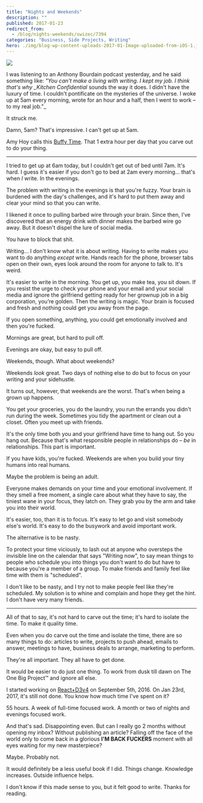 ```yaml
---
title: "Nights and Weekends"
description: ""
published: 2017-01-23
redirect_from:
  - /blog/nights-weekends/swizec/7394
categories: "Business, Side Projects, Writing"
hero: ./img/blog-wp-content-uploads-2017-01-Image-uploaded-from-iOS-1.jpg
---
```


![](./img/blog-wp-content-uploads-2017-01-Image-uploaded-from-iOS-1.jpg)

I was listening to an Anthony Bourdain podcast yesterday, and he said something like: _"You can't make a living with writing. I kept my job. I think that's why \_Kitchen Confidential_ sounds the way it does. I didn't have the luxury of time. I couldn't pontificate on the mysteries of the universe. I woke up at 5am every morning, wrote for an hour and a half, then I went to work – to my real job."\_

It struck me.

Damn, 5am? That's impressive. I can't get up at 5am.

Amy Hoy calls this [Buffy Time](https://unicornfree.com/bootstrapping-series-8-special-bonus-guide-inside-make-a-million-bucks-or-watch-buffy). That 1 extra hour per day that you carve out to do your thing.

---

I tried to get up at 6am today, but I couldn't get out of bed until 7am. It's hard. I guess it's easier if you don't go to bed at 2am every morning… that's when _I_ write. In the evenings.

The problem with writing in the evenings is that you're fuzzy. Your brain is burdened with the day's challenges, and it's hard to put them away and clear your mind so that you can write.

I likened it once to pulling barbed wire through your brain. Since then, I've discovered that an energy drink with dinner makes the barbed wire go away. But it doesn't dispel the lure of social media.

You have to block that shit.

Writing… I don't know what it is about writing. Having to write makes you want to do anything _except_ write. Hands reach for the phone, browser tabs open on their own, eyes look around the room for anyone to talk to. It's weird.

It's easier to write in the morning. You get up, you make tea, you sit down. If you resist the urge to check your phone and your email and your social media and ignore the girlfriend getting ready for her grownup job in a big corporation, you’re golden. Then the writing is magic. Your brain is focused and fresh and nothing could get you away from the page.

If you open something, anything, you could get emotionally involved and then you're fucked.

Mornings are great, but hard to pull off.

Evenings are okay, but easy to pull off.

Weekends, though. What about weekends?

Weekends _look_ great. Two days of nothing else to do but to focus on your writing and your sidehustle.

It turns out, however, that weekends are the worst. That's when being a grown up happens.

You get your groceries, you do the laundry, you run the errands you didn't run during the week. Sometimes you tidy the apartment or clean out a closet. Often you meet up with friends.

It's the only time both you and your girlfriend have time to hang out. So you hang out. Because that's what responsible people in relationships do – _be_ in relationships. This part is important.

If you have kids, you're fucked. Weekends are when you build your tiny humans into real humans.

Maybe the problem is being an adult.

Everyone makes demands on your time and your emotional involvement. If they smell a free moment, a single care about what they have to say, the tiniest wane in your focus, they latch on. They grab you by the arm and take you into their world.

It's easier, too, than it is to focus. It's easy to let go and visit somebody else's world. It's easy to do the busywork and avoid important work.

The alternative is to be nasty.

To protect your time viciously, to lash out at anyone who oversteps the invisible line on the calendar that says "Writing now", to say mean things to people who schedule you into things you don't want to do but have to because you're a member of a group. To make friends and family feel like time with them is "scheduled".

I don't like to be nasty, and I try not to make people feel like they're scheduled. My solution is to whine and complain and hope they get the hint. I don't have very many friends.

---

All of that to say, it's not hard to carve out the time; it's hard to isolate the time. To make it quality time.

Even when you do carve out the time and isolate the time, there are so many things to do: articles to write, projects to push ahead, emails to answer, meetings to have, business deals to arrange, marketing to perform.

They're all important. They all have to get done.

It would be easier to do just one thing. To work from dusk till dawn on The One Big Project™ and ignore all else.

I started working on [React+D3v4](https://gumroad.com/l/mTWg) on September 5th, 2016. On Jan 23rd, 2017, it's still not done. You know how much time I've spent on it?

55 hours. A week of full-time focused work. A month or two of nights and evenings focused work.

And that's sad. Disappointing even. But can I really go 2 months without opening my inbox? Without publishing an article? Falling off the face of the world only to come back in a glorious **I'M BACK FUCKERS** moment with all eyes waiting for my new masterpiece?

Maybe. Probably not.

It would definitely be a less useful book if I did. Things change. Knowledge increases. Outside influence helps.

I don't know if this made sense to you, but it felt good to write. Thanks for reading.
